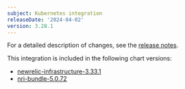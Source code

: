 ```yaml
---
subject: Kubernetes integration
releaseDate: '2024-04-02'
version: 3.28.1
---
```


For a detailed description of changes, see the [release notes](https://github.com/newrelic/nri-kubernetes/releases/tag/v3.28.1).

This integration is included in the following chart versions:
* [newrelic-infrastructure-3.33.1](https://github.com/newrelic/nri-kubernetes/releases/tag/newrelic-infrastructure-3.33.1)
* [nri-bundle-5.0.72](https://github.com/newrelic/helm-charts/releases/tag/nri-bundle-5.0.72)
